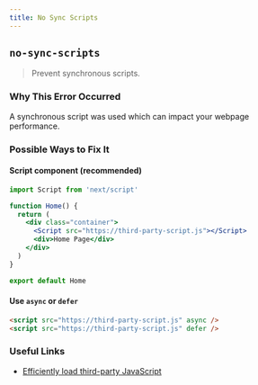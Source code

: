 ```yaml
---
title: No Sync Scripts
---
```


## `no-sync-scripts`

> Prevent synchronous scripts.

### Why This Error Occurred

A synchronous script was used which can impact your webpage performance.

### Possible Ways to Fix It

#### Script component (recommended)

```jsx
import Script from 'next/script'

function Home() {
  return (
    <div class="container">
      <Script src="https://third-party-script.js"></Script>
      <div>Home Page</div>
    </div>
  )
}

export default Home
```

#### Use `async` or `defer`

```html
<script src="https://third-party-script.js" async />
<script src="https://third-party-script.js" defer />
```

### Useful Links

- [Efficiently load third-party JavaScript](https://web.dev/efficiently-load-third-party-javascript/)
